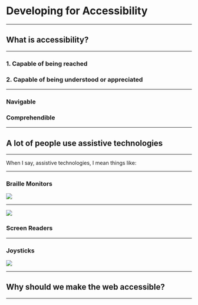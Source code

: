 
# Developing for Accessibility
<!-- ### Some tagline -->

---

## What is accessibility?

---

<Appear>
  <h3>1. Capable of being reached</h3>
  <h3>2. Capable of being understood or appreciated</h3>
</Appear>

---

<Appear>
  <h3>Navigable</h3>
  <h3>Comprehendible</h3>
</Appear>

---

## A lot of people use assistive technologies

---

<Notes>When I say, assistive technologies, I mean things like:</Notes>

---

<Split>

### Braille Monitors

![](./img/braille.jpg)

</Split>

---

<Split>

![](./img/screen-reader.jpg)

### Screen Readers

</Split>

---

<Split>

### Joysticks

![](./img/joystick.jpg)

</Split>

---

## Why should we make the web accessible?

---
